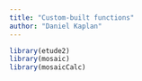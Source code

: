 ```yaml
---
title: "Custom-built functions"
author: "Daniel Kaplan"
---
```


```r
library(etude2)
library(mosaic)
library(mosaicCalc)
```

